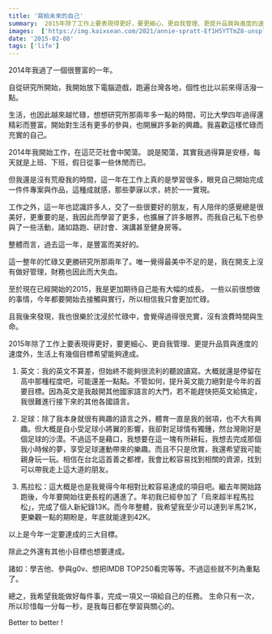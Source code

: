 ```yaml
---
title: '寫給未來的自己'
summary:  2015年除了工作上要表現得更好，要更細心、更自我管理、更提升品質與進度的速度外，生活上有幾個目標希望能夠達成。
images:  ['https://img.kaixsean.com/2021/annie-spratt-Ef1H5YTTmZ8-unsplash.jpg']
date: '2015-02-08'
tags: ['life']
---
```


2014年我過了一個很豐富的一年。

自從研究所開始，我開始放下電腦遊戲，跑遍台灣各地，個性也比以前來得活潑一點。

生活，也因此越來越忙碌，想想研究所那兩年多一點的時間，可比大學四年過得還精彩而豐富。開始對生活有更多的參與，也開展許多新的興趣。我喜歡這樣忙碌而充實的自己。

2014年我開始工作，在這茫茫社會中闖蕩。 說是闖蕩，其實我過得算是安穩，每天就是上班、下班，假日從事一些休閒而已。

但我還是沒有荒廢我的時間，這一年在工作上真的是學習很多，眼見自己開始完成一件件專案與作品，這種成就感，那些夢寐以求，終於一一實現。

工作之外，這一年也認識許多人，交了一些很要好的朋友，有人陪伴的感覺總是很美好，更重要的是，我因此而學習了更多，也擴展了許多眼界。而我自己私下也參與了一些活動，諸如路跑、研討會、演講甚至健身房等。 

整體而言，過去這一年，是豐富而美好的。

這一整年的忙碌又更勝研究所那兩年了。唯一覺得最美中不足的是，我在開支上沒有做好管理，財務也因此而大失血。

至於現在已經開始的2015，我是更加期待自己能有大幅的成長。
一些以前很想做的事情，今年都要開始去接觸與實行，所以相信我只會更加忙碌。

且我後來發現，我也很樂於沈浸於忙碌中，會覺得過得很充實，沒有浪費時間與生命。 

2015年除了工作上要表現得更好，要更細心、更自我管理、更提升品質與進度的速度外，生活上有幾個目標希望能夠達成。

 1. 英文：我的英文不算差，但始終不能夠很流利的聽說讀寫。大概就還是停留在高中那種程度吧，可能還差一點點。不管如何，提升英文能力絕對是今年的首要目標。因為英文是我敲開其他國家語言的大門，若不能趕快把英文給搞定，我很難進行接下來的其他各國語言。 

2. 足球：除了我本身就很有興趣的語言之外，體育一直是我的弱項，也不大有興趣。但大概是自小受足球小將翼的影響，我卻對足球情有獨鍾，然台灣剛好是個足球的沙漠。不過這不是藉口，我想要在這一塊有所耕耘，我想去完成那個我小時候的夢，享受足球運動帶來的樂趣。而且不只是欣賞，我還希望我可能親身玩一玩。相信在台北這首善之都裡，我會比較容易找到相關的資源，找到可以帶我走上這大道的朋友。 

3. 馬拉松：這大概是也是我覺得今年相對比較容易達成的項目吧。繼去年開始路跑後，今年要開始往更長程的邁進了。年初我已經參加了「烏來超半程馬拉松」，完成了個人新紀錄13K。而今年整體，我希望我至少可以達到半馬21K，更樂觀一點的期盼是，年底就能達到42K。 

以上是今年一定要達成的三大目標。

除此之外還有其他小目標也想要達成。

諸如：學吉他、參與g0v、想把IMDB TOP250看完等等。不過這些就不列為重點了。

總之，我希望我能做好每件事，完成一項又一項給自己的任務。
生命只有一次，所以珍惜每一分每一秒，是我每日都在學習與關心的。

Better to better !